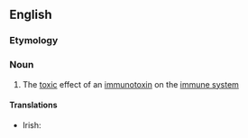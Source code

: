 ==English==

===Etymology===
{{prefix|en|immuno|toxicity}}

===Noun===
{{en-noun|~|immunotoxicities}}

# The [[toxic]] effect of an [[immunotoxin]] on the [[immune system]]

====Translations====
{{trans-top|the toxic effect of an immunotoxin on the immune system}}
* Irish: {{t|ga|tocsaineacht imdhíonachta|f}}
{{trans-mid}}
{{trans-bottom}}